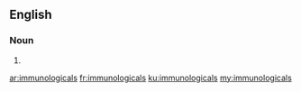 ==English==

===Noun===
{{head|en|noun plural form}}

# {{plural of|immunological|lang=en}}

[[ar:immunologicals]]
[[fr:immunologicals]]
[[ku:immunologicals]]
[[my:immunologicals]]